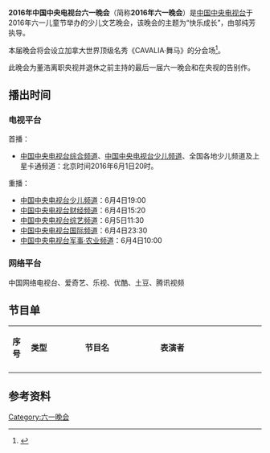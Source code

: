 {{电视节目信息框
| 名称       = 2016年中国中央电视台六一晚会
| 图片       =
| 类型       = 少儿综艺节目
| 导演       = 邬纯芳
| 主持       = 鞠萍、董浩、刘纯燕、黄炜、月亮姐姐、绿泡泡、小鹿<br/>'''小主持'''：邓童予、张丽洋、孙丝墨、张轩萌、张轩淇
| 国家       = {{CHNML}}
| 语言       = [[現代標準漢語|普通话]]
| 频道       =  [[中国中央电视台综合频道|中国中央电视台综合频道]]、[[中国中央電视台少儿频道|中国中央電视台少儿频道]]
| 主题曲     = 
| 片尾曲     = 
| 开始       =  2016年6月1日20:00
| 结束       =  
| 晚于       =
| 早于       = 
| 官方网站   = 
}}
'''2016年中国中央电视台六一晚会'''（简称'''2016年六一晚会'''）是[[中国中央电视台|中国中央电视台]]于2016年六一儿童节举办的少儿文艺晚会，该晚会的主题为“快乐成长”，由邬纯芳执导。

本届晚会将会设立加拿大世界顶级名秀《CAVALIA·舞马》的分会场<ref>{{cite web |url=http://shaoer.cctv.com/2016/04/12/ARTIcmpgmFM5bkGlBAA9gpId160412.shtml |language= |title=六一晚会提前热身：《CAVALIA·舞马》来京首演 |publisher=央视网 |date= |accessdate= |archive-date=2019-02-14 |archive-url=https://web.archive.org/web/20190214145543/http://shaoer.cctv.com/2016/04/12/ARTIcmpgmFM5bkGlBAA9gpId160412.shtml |dead-url=no }}</ref>。

此晚会为董浩离职央视并退休之前主持的最后一届六一晚会和在央视的告别作。
==播出时间==
===电视平台===
首播：
*[[中国中央电视台综合频道|中国中央电视台综合频道]]、[[中国中央电视台少儿频道|中国中央电视台少儿频道]]、全国各地少儿频道及上星卡通频道：北京时间2016年6月1日20时。
重播：
*[[中国中央电视台少儿频道|中国中央电视台少儿频道]]：6月4日19:00
*[[中国中央电视台财经频道|中国中央电视台财经频道]]：6月4日15:20
*[[中国中央电视台综艺频道|中国中央电视台综艺频道]]：6月5日11:30
*[[中国中央电视台国际频道|中国中央电视台国际频道]]：6月4日23:30
*[[中国中央电视台军事·农业频道|中国中央电视台军事·农业频道]]：6月4日10:00
===网络平台===
中国网络电视台、爱奇艺、乐视、优酷、土豆、腾讯视频
==节目单==
{|class="wikitable" width="70%"
|- style="background:white; color:black" align="center"
|style="width:5%"|'''序号'''||style="width:18%"|'''类型'''||style="width:25%"|'''节目名'''||style="width:35%"|'''表演者'''
|-
|}
==参考资料==
{{reflist}}
[[Category:六一晚会|Category:六一晚会]]